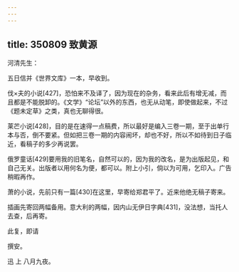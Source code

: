 ```yaml
---
---
---
```

title: 350809 致黄源
---




河清先生：

五日信并《世界文库》一本，早收到。

伐×夫的小说[427]，恐怕来不及译了，因为现在的杂务，看来此后有增无减，而且都是不能脱卸的。《文学》“论坛”以外的东西，也无从动笔，即使做起来，不过《题未定草》之类，真也无聊得很。

莱芒小说[428]，目的是在速得一点稿费，所以最好是编入三卷一期，至于出单行本与否，倒不要紧。但如把三卷一期的内容闹坏，却也不好，所以不如待到日子临近，看稿子的多少再说罢。

俄罗童话[429]要用我的旧笔名，自然可以的，因为我的改名，是为出版起见，和自己无关。出版者以用何名为便，都可以。附上小引，倘以为可用，乞印入。广告稍暇再作。

萧的小说，先前只有一篇[430]在这里，早寄给郑君平了。近来他绝无稿子寄来。

插画先寄回两幅备用。意大利的两幅，因内山无伊日字典[431]，没法想，当托人去查，后再寄。

此复，即请

撰安。

迅 上 八月九夜。